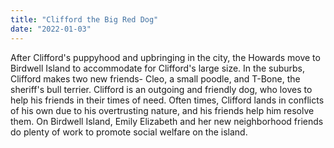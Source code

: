 ```yaml
---
title: "Clifford the Big Red Dog"
date: "2022-01-03"
---
```


After Clifford's puppyhood and upbringing in the city, the Howards move to Birdwell Island to accommodate for Clifford's large size.
In the suburbs, Clifford makes two new friends- Cleo, a small poodle, and T-Bone, the sheriff's bull terrier.
Clifford is an outgoing and friendly dog, who loves to help his friends in their times of need. 
Often times, Clifford lands in conflicts of his own due to his overtrusting nature, and his friends help him resolve them. 
On Birdwell Island, Emily Elizabeth and her new neighborhood friends do plenty of work to promote social welfare on the island.